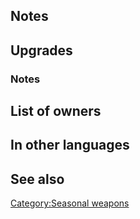 {{Weapon Infobox
|tagid=SID_グリモワール
|weaponType=Red Tome
|might=14
|range=2
|effect=If unit's HP ≥ 50%, unit can move to a space adjacent to an ally within 2 spaces.
|cost=400
|exclusive=1
|userVersion1=Closed
|userVersion2=Open
|userVersion3=Gleam Closed
|userVersion4=Gleam Open
|statModifiers=0,14,0,0,0
|required=Fenrir
|refinePaths=default
|refineSP=400
|refineMedals=500
|refineDews=200
|upgradedEffect=Unit can move to a space within 2 spaces of any ally within 2 spaces. If unit is within 2 spaces of an ally, grants Atk/Spd+4 during combat.
|effectSkill1=Inflicts Atk/Spd/Res-4 on foes within 3 spaces during combat.
|iconSkill1=Grimoire W.png
|tagidExtraSkill1=無
|SE=se_effect_bat01.flac
|properties=
}}
==Notes==
{{Warp interaction}}
==Upgrades==
{{Weapon Upgrade List}}
===Notes===
{{Temporary buffs|name=refined Grimoire}}
{{Temporary debuffs|name={{St|Grimoire|refine=skill1}}}}
{{FoesCombatEffect|effect=temporary debuffs|name={{St|Grimoire|refine=skill1}}}}
==List of owners==
{{Skill Hero List}}
==In other languages==
{{OtherLanguages
|japanese=グリモワール
|german=Grimoire
|spanishEU=Grimorio oscuro
|spanishLA=Grimorio oscuro
|french=Grimoire
|italian=Grimorio
|chineseTW=魔法書
|portuguese=Tomo
}}
==See also==
{{See also skills|cond=Description LIKE '%unit can move to a%space%ally%within 2 spaces%' AND Description NOT LIKE '%grants%status%to adjacent%allies%' OR Description LIKE '%unit is within 2 spaces of an ally, grants Atk/Spd+_%during combat%' OR Description LIKE '%inflicts%/%/%-%on foes within 3 spaces during combat%'|columns=3}}
{{Weapons Navbox}}
[[Category:Seasonal weapons]]